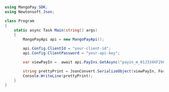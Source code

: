 ```csharp .NET 
using MangoPay.SDK;
using Newtonsoft.Json;

class Program
{
    static async Task Main(string[] args)
    {
        MangoPayApi api = new MangoPayApi();

        api.Config.ClientId = "your-client-id";
        api.Config.ClientPassword = "your-api-key";

        var viewPayIn =  await api.PayIns.GetAsync("payin_m_01J334XF2V6751GRG9M2M558HG");

        string prettyPrint = JsonConvert.SerializeObject(viewPayIn, Formatting.Indented);
        Console.WriteLine(prettyPrint);
    }
}
```